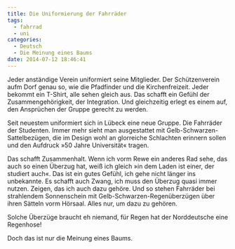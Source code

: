 ```yaml
---
title: Die Uniformierung der Fahrräder
tags:
  - fahrrad
  - uni
categories:
  - Deutsch
  - Die Meinung eines Baums
date: 2014-07-12 18:46:41
---
```


Jeder anständige Verein uniformiert seine Mitglieder. Der Schützenverein aufm
Dorf genau so, wie die Pfadfinder und die Kirchenfreizeit. Jeder bekommt ein
T-Shirt, alle sehen gleich aus. Das schafft ein Gefühl der Zusammengehörigkeit, der Integration. Und gleichzeitig erlegt es einem auf, den Ansprüchen der Gruppe gerecht zu werden.

Seit neuestem uniformiert sich in Lübeck eine neue Gruppe. Die Fahrräder der
Studenten. Immer mehr sieht man ausgestattet mit Gelb-Schwarzen-Sattelbezügen,
die im Design wohl an glorreiche Schlachten erinnern sollen und den Aufdruck »50 Jahre Universität« tragen.

Das schafft Zusammenhalt. Wenn ich vorm Rewe ein anderes Rad sehe, das auch so einen Überzug hat, weiß ich gleich »in dem Laden ist einer, der studiert auch«. Das ist ein gutes Gefühl, ich gehe nicht länger ins unbekannte. Es schafft auch Zwang, ich muss den Überzug quasi immer nutzen. Zeigen, das ich auch dazu gehöre. Und so stehen Fahrräder bei strahlendem Sonnenschein mit Gelb-Schwarzen-Regenüberzügen über ihren Sätteln vorm Hörsaal. Alles nur, um dazu zu gehören.

Solche Überzüge braucht eh niemand, für Regen hat der Norddeutsche eine Regenhose!

Doch das ist nur die Meinung eines Baums.
